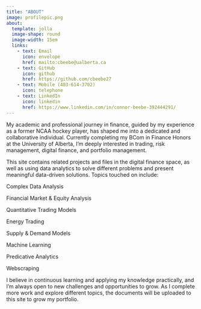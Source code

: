 ```yaml
---
title: "ABOUT"
image: profilepic.png
about: 
  template: jolla
  image-shape: round
  image-width: 15em
  links: 
    - text: Email
      icon: envelope
      href: mailto:cbeebe@ualberta.ca
    - text: GitHub
      icon: github
      href: https://github.com/cbeebe27
    - text: Mobile (403-614-3702)
      icon: telephone
    - text: LinkedIn
      icon: linkedin
      href: https://www.linkedin.com/in/connor-beebe-392444291/
---
```


My academic and professional journey in finance, guided by my experience as a former NCAA hockey player, has shaped me into a dedicated and collaborative individual. Currently completing my BCom in Finance Honors at the University of Alberta, I'm deeply interested in trading, risk management, digital finance, and portfolio management.

This site contains related projects and files in the digital finance space, as well as using data analytics to solve different problems and present meaningful data-driven solutions. Topics touched on include:

Complex Data Analysis

Financial Market & Equity Analysis

Quantitative Trading Models

Energy Trading

Supply & Demand Models

Machine Learning

Predicative Analytics

Webscraping

I believe in continuous learning and applying my knowledge practically, and I'm always open to new challenges and opportunities to grow. As I complete more work and explore different topics, the documents will be uploaded to this site to grow my portfolio.


